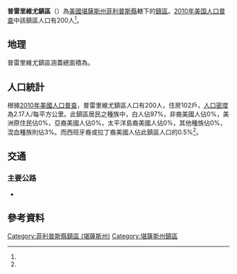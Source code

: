 {{noteTA
|G1=USState
}}
{{Infobox settlement
|official_name = 普雷里維尤鎮區
|native_name = Prairie View Township
|settlement_type = 鎮區
|pushpin_map=USA Kansas
|coordinates_display = inline,title
|coordinates_region = US-KS
|subdivision_type = [[世界政區索引|國家]]
|subdivision_name = [[美国|美国]]
|subdivision_type1 = [[美國行政區劃|州]]
|subdivision_name1 = [[堪薩斯州|堪薩斯州]]
|subdivision_type2 = [[堪薩斯州行政區劃|縣]]
|subdivision_name2 = [[菲利普斯縣_(堪薩斯州)|菲利普斯縣]]
|area_total_km2 = 92.17
|area_land_km2 = 92.05
|area_water_km2 = 0.13
|area_total_sq_mi =
|area_land_sq_mi =
|area_water_sq_mi =
|area_water_percent = 0.12
|population_as_of = [[2010年美国人口普查|2010]]
|population_footnotes = <ref name="Census 2010">{{cite web| url=http://factfinder2.census.gov| title=Race, Hispanic or Latino, Age, and Housing Occupancy: 2010 Census Redistricting Data, Prairie View township, Phillips County, Kansas| publisher=U.S. Census Bureau, American FactFinder 2| accessdate=2016-09-10| archive-date=2013-09-11| archive-url=https://web.archive.org/web/20130911234518/http://factfinder2.census.gov/| dead-url=no}}</ref>
|population_total = 200
|population_density_km2 = auto
|elevation_footnotes = 
|elevation_m = 657
|elevation_ft = 
|latd = 39
|latm = 53
|lats = 44
|latNS = N
|longd = 99
|longm = 33
|longs = 38
|longEW = W
|postal_code_type =
|postal_code = 
|blank_name = [[聯邦資料處理標準|FIPS代碼]]
|blank_info = 20-57550
|blank1_name = [[地名信息系统|GNIS編號]] 
|blank1_info = [http://geonames.usgs.gov/pls/gnispublic/f?p=gnispq:3:::NO::P3_FID:0471751 0471751]
|website = 
|footnotes = 
}}

'''普雷里維尤鎮區'''（{{lang-en|'''Prairie View Township'''}}）為[[美國|美國]][[堪薩斯州|堪薩斯州]][[菲利普斯縣_(堪薩斯州)|菲利普斯縣]]轄下的[[行政鎮區|鎮區]]。[[2010年美国人口普查|2010年美国人口普查]]中該鎮區人口有200人<ref name="Census 2010"/>。

==地理==
普雷里維尤鎮區涵蓋總面積為{{convert|92.17|km2|sqmi}}。

==人口統計==
根據[[2010年美國人口普查|2010年美國人口普查]]，普雷里維尤鎮區人口有200人，住房102戶，[[人口密度|人口密度]]為2.17人/每平方公里。此鎮區居民之種族中，白人佔97%，非裔美國人佔0%，美洲原住民佔0%，亞裔美國人佔0%，太平洋島裔美國人佔0%，其他種族佔0%，混血種族則佔3%。而西班牙裔或拉丁裔美國人佔此鎮區人口的0.5%<ref name="Census 2010"/>。

==交通==
===主要公路===
*{{Jct|country=USA|US|36}}

==參考資料==
{{reflist}}

{{菲利普斯縣 (堪薩斯州)}}

{{DEFAULTSORT:Prairie View}}
[[Category:菲利普斯縣鎮區_(堪薩斯州)|Category:菲利普斯縣鎮區 (堪薩斯州)]]
[[Category:堪薩斯州鎮區|Category:堪薩斯州鎮區]]

{{PhillipsCountyKS-geo-stub}}